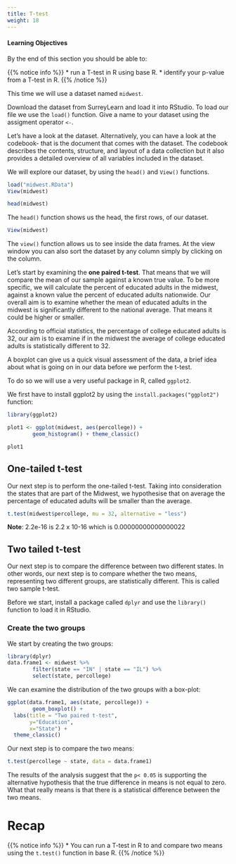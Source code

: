 ```yaml
---
title: T-test
weight: 18 
---
```


#### Learning Objectives

By the end of this section you should be able to:

{{% notice info %}}
* run a T-test in R using base R. 
* identify your p-value from a T-test in R.
{{% /notice %}}


This time we will use a dataset named `midwest`. 

Download the dataset from SurreyLearn and load it into RStudio. To load our file we use the `load()` function. Give a name to your dataset using the assigment operator `<-`. 

Let's have a look at the dataset. Alternatively, you can have a look at the codebook- that is the document that comes with the dataset. The codebook describes the contents, structure, and layout of a data collection but it also provides a detailed overview of all variables included in the dataset. 

We will explore our dataset, by using the `head()` and `View()` functions.

```r
load("midwest.RData")
View(midwest)
```

```r
head(midwest)
```

The `head()` function shows us the head, the first rows, of our dataset.

```r
View(midwest)
```

The `view()` function allows us to see inside the data frames. At the view window you can also sort the dataset by any column simply by clicking on the column. 

Let's start by examining the **one paired t-test**. That means that we will compare the mean of our sample against a known true value. To be more specific, we will calculate the percent of educated adults in the midwest, against a known value the percent of educated adults nationwide. Our overall aim is to examine whether the  mean of educated adults in the midwest is significantly different to the national average. That means it could be higher or smaller.

According to official statistics, the percentage of college educated adults is $32%$, our aim is to examine if in the midwest the average of college educated adults is statistically different to $32%$. 

A boxplot can give us a quick visual assessment of the data, a brief idea about what is going on in our data before we perform the t-test. 

To do so we will use a very useful package in R, called `ggplot2`. 

We first have to install ggplot2 by using the `install.packages("ggplot2")` function:

```r
library(ggplot2)
```

```r
plot1 <- ggplot(midwest, aes(percollege)) + 
        geom_histogram() + theme_classic()

plot1 
```

## One-tailed t-test

Our next step is to perform the one-tailed t-test. Taking into consideration the states that are part of the Midwest, we hypothesise that on average the percentage of educated adults will be smaller than the average. 


```r
t.test(midwest$percollege, mu = 32, alternative = "less")
```
**Note**: 2.2e-16 is 2.2 x 10-16 which is 0.00000000000000022 


## Two tailed t-test
 
Our next step is to compare the difference between two different states. In other words, our next step is to compare whether the two means, representing two different groups, are statistically different. This is called two sample t-test.

Before we start, install a package called `dplyr` and use the `library()` function to load it in RStudio.

### Create the two groups

We start by creating the two groups:

```r
library(dplyr)
data.frame1 <- midwest %>%
        filter(state == "IN" | state == "IL") %>%
        select(state, percollege)
```

We can examine the distribution of the two groups with a box-plot:

```r
ggplot(data.frame1, aes(state, percollege)) +
        geom_boxplot() +
  labs(title = "Two paired t-test",
       y="Education",
       x="State") +
  theme_classic()
```

Our next step is to compare the two means:

```r
t.test(percollege ~ state, data = data.frame1)
```

The results of the analysis suggest that the `p< 0.05` is supporting the alternative hypothesis that the true difference in means is not equal to zero. What that really means is that there is a statistical difference between the two means. 

# Recap

{{% notice info %}}
* You can run a T-test in R to and compare two means using the `t.test()` function in base R.
{{% /notice %}}

